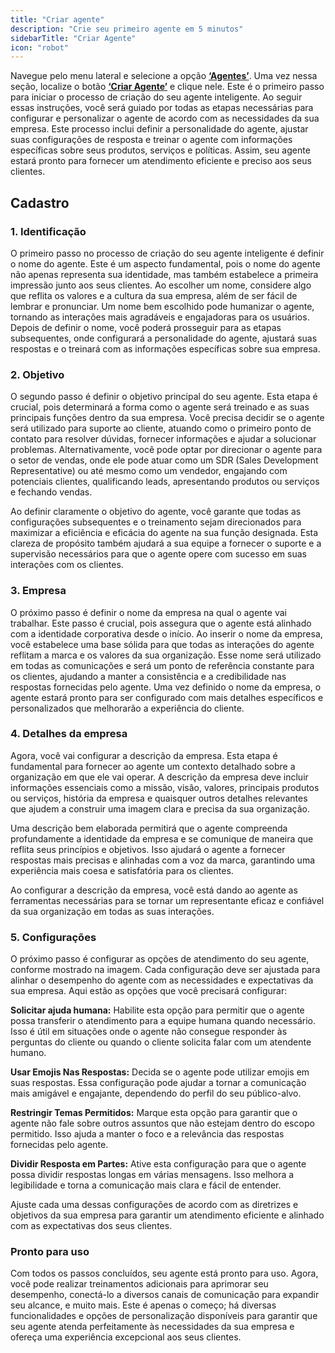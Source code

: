 ```yaml
---
title: "Criar agente"
description: "Crie seu primeiro agente em 5 minutos"
sidebarTitle: "Criar Agente"
icon: "robot"
---
```


Navegue pelo menu lateral e selecione a opção [**‘Agentes’**](https://app.gptmaker.ai/browse/agents). Uma vez nessa seção, localize o botão [**‘Criar Agente’**](https://app.gptmaker.ai/browse/agents) e clique nele. Este é o primeiro passo para iniciar o processo de criação do seu agente inteligente. Ao seguir essas instruções, você será guiado por todas as etapas necessárias para configurar e personalizar o agente de acordo com as necessidades da sua empresa. Este processo inclui definir a personalidade do agente, ajustar suas configurações de resposta e treinar o agente com informações específicas sobre seus produtos, serviços e políticas. Assim, seu agente estará pronto para fornecer um atendimento eficiente e preciso aos seus clientes.

## Cadastro

### 1. Identificação

O primeiro passo no processo de criação do seu agente inteligente é definir o nome do agente. Este é um aspecto fundamental, pois o nome do agente não apenas representa sua identidade, mas também estabelece a primeira impressão junto aos seus clientes. Ao escolher um nome, considere algo que reflita os valores e a cultura da sua empresa, além de ser fácil de lembrar e pronunciar. Um nome bem escolhido pode humanizar o agente, tornando as interações mais agradáveis e engajadoras para os usuários. Depois de definir o nome, você poderá prosseguir para as etapas subsequentes, onde configurará a personalidade do agente, ajustará suas respostas e o treinará com as informações específicas sobre sua empresa.

### 2. Objetivo

O segundo passo é definir o objetivo principal do seu agente. Esta etapa é crucial, pois determinará a forma como o agente será treinado e as suas principais funções dentro da sua empresa. Você precisa decidir se o agente será utilizado para suporte ao cliente, atuando como o primeiro ponto de contato para resolver dúvidas, fornecer informações e ajudar a solucionar problemas. Alternativamente, você pode optar por direcionar o agente para o setor de vendas, onde ele pode atuar como um SDR (Sales Development Representative) ou até mesmo como um vendedor, engajando com potenciais clientes, qualificando leads, apresentando produtos ou serviços e fechando vendas.

Ao definir claramente o objetivo do agente, você garante que todas as configurações subsequentes e o treinamento sejam direcionados para maximizar a eficiência e eficácia do agente na sua função designada. Esta clareza de propósito também ajudará a sua equipe a fornecer o suporte e a supervisão necessários para que o agente opere com sucesso em suas interações com os clientes.

### 3. Empresa

O próximo passo é definir o nome da empresa na qual o agente vai trabalhar. Este passo é crucial, pois assegura que o agente está alinhado com a identidade corporativa desde o início. Ao inserir o nome da empresa, você estabelece uma base sólida para que todas as interações do agente reflitam a marca e os valores da sua organização. Esse nome será utilizado em todas as comunicações e será um ponto de referência constante para os clientes, ajudando a manter a consistência e a credibilidade nas respostas fornecidas pelo agente. Uma vez definido o nome da empresa, o agente estará pronto para ser configurado com mais detalhes específicos e personalizados que melhorarão a experiência do cliente.

### 4. Detalhes da empresa

Agora, você vai configurar a descrição da empresa. Esta etapa é fundamental para fornecer ao agente um contexto detalhado sobre a organização em que ele vai operar. A descrição da empresa deve incluir informações essenciais como a missão, visão, valores, principais produtos ou serviços, história da empresa e quaisquer outros detalhes relevantes que ajudem a construir uma imagem clara e precisa da sua organização.

Uma descrição bem elaborada permitirá que o agente compreenda profundamente a identidade da empresa e se comunique de maneira que reflita seus princípios e objetivos. Isso ajudará o agente a fornecer respostas mais precisas e alinhadas com a voz da marca, garantindo uma experiência mais coesa e satisfatória para os clientes.

Ao configurar a descrição da empresa, você está dando ao agente as ferramentas necessárias para se tornar um representante eficaz e confiável da sua organização em todas as suas interações.

### 5. **Configurações**

O próximo passo é configurar as opções de atendimento do seu agente, conforme mostrado na imagem. Cada configuração deve ser ajustada para alinhar o desempenho do agente com as necessidades e expectativas da sua empresa. Aqui estão as opções que você precisará configurar:

**Solicitar ajuda humana:** Habilite esta opção para permitir que o agente possa transferir o atendimento para a equipe humana quando necessário. Isso é útil em situações onde o agente não consegue responder às perguntas do cliente ou quando o cliente solicita falar com um atendente humano.

**Usar Emojis Nas Respostas:** Decida se o agente pode utilizar emojis em suas respostas. Essa configuração pode ajudar a tornar a comunicação mais amigável e engajante, dependendo do perfil do seu público-alvo.

**Restringir Temas Permitidos:** Marque esta opção para garantir que o agente não fale sobre outros assuntos que não estejam dentro do escopo permitido. Isso ajuda a manter o foco e a relevância das respostas fornecidas pelo agente.

**Dividir Resposta em Partes:** Ative esta configuração para que o agente possa dividir respostas longas em várias mensagens. Isso melhora a legibilidade e torna a comunicação mais clara e fácil de entender.

Ajuste cada uma dessas configurações de acordo com as diretrizes e objetivos da sua empresa para garantir um atendimento eficiente e alinhado com as expectativas dos seus clientes.

### Pronto para uso

Com todos os passos concluídos, seu agente está pronto para uso. Agora, você pode realizar treinamentos adicionais para aprimorar seu desempenho, conectá-lo a diversos canais de comunicação para expandir seu alcance, e muito mais. Este é apenas o começo; há diversas funcionalidades e opções de personalização disponíveis para garantir que seu agente atenda perfeitamente às necessidades da sua empresa e ofereça uma experiência excepcional aos seus clientes.